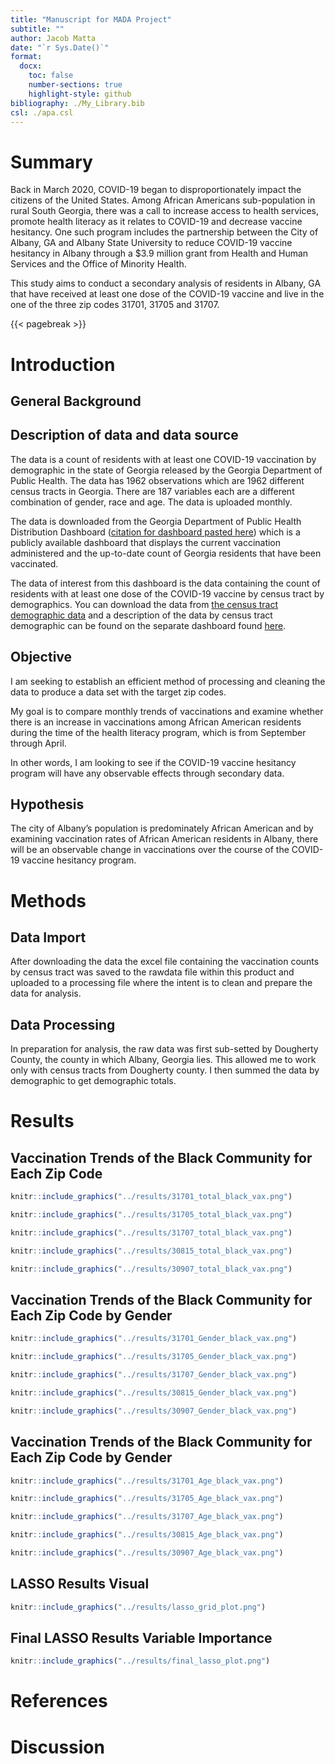 ```yaml
---
title: "Manuscript for MADA Project"
subtitle: ""
author: Jacob Matta
date: "`r Sys.Date()`"
format:
  docx:
    toc: false
    number-sections: true
    highlight-style: github
bibliography: ./My_Library.bib
csl: ./apa.csl
---
```


# Summary

Back in March 2020, COVID-19 began to disproportionately impact the citizens of the United States. Among African Americans sub-population in rural South Georgia, there was a call to increase access to health services, promote health literacy as it relates to COVID-19 and decrease vaccine hesitancy. One such program includes the partnership between the City of Albany, GA and Albany State University to reduce COVID-19 vaccine hesitancy in Albany through a $3.9 million grant from Health and Human Services and the Office of Minority Health.

This study aims to conduct a secondary analysis of residents in Albany, GA that have received at least one dose of the COVID-19 vaccine and live in the one of the three zip codes 31701, 31705 and 31707.

{{< pagebreak >}}

# Introduction

## General Background

## Description of data and data source

The data is a count of residents with at least one COVID-19 vaccination by demographic in the state of Georgia released by the Georgia Department of Public Health. The data has 1962 observations which are 1962 different census tracts in Georgia. There are 187 variables each are a different combination of gender, race and age. The data is uploaded monthly.

The data is downloaded from the Georgia Department of Public Health Distribution Dashboard ([citation for dashboard pasted here](https://experience.arcgis.com/experience/3d8eea39f5c1443db1743a4cb8948a9c)) which is a publicly available dashboard that displays the current vaccination administered and the up-to-date count of Georgia residents that have been vaccinated. 

The data of interest from this dashboard is the data containing the count of residents with at least one dose of the COVID-19 vaccine by census tract by demographics. You can download the data from [the census tract demographic data](https://www.arcgis.com/home/item.html?id=17a8a4af79e5453a9132aaa29fb4ad22) and a description of the data by census tract demographic can be found on the separate dashboard found [here](https://insights.arcgis.com/#/view/08d2c1f995524053b1f9669dd0b0b995). 

## Objective

I am seeking to establish an efficient method of processing and cleaning the data to produce a data set with the target zip codes.

My goal is to compare monthly trends of vaccinations and examine whether there is an increase in vaccinations among African American residents during the time of the health literacy program, which is from September through April.

In other words, I am looking to see if the COVID-19 vaccine hesitancy program will have any observable effects through secondary data.

## Hypothesis

The city of Albany's population is predominately African American and by examining vaccination rates of African American residents in Albany, there will be an observable change in vaccinations over the course of the COVID-19 vaccine hesitancy program.

# Methods

## Data Import

After downloading the data the excel file containing the vaccination counts by census tract was saved to the rawdata file within this product and uploaded to a processing file where the intent is to clean and prepare the data for analysis. 

## Data Processing

In preparation for analysis, the raw data was first sub-setted by  Dougherty County, the county in which Albany, Georgia lies. This allowed me to work only with census tracts from Dougherty county. I then summed the data by demographic to get demographic totals.

# Results

## Vaccination Trends of the Black Community for Each Zip Code 
```r
knitr::include_graphics("../results/31701_total_black_vax.png")
```

```r
knitr::include_graphics("../results/31705_total_black_vax.png")
```

```r
knitr::include_graphics("../results/31707_total_black_vax.png")
```

```r
knitr::include_graphics("../results/30815_total_black_vax.png")
```

```r
knitr::include_graphics("../results/30907_total_black_vax.png")
```

## Vaccination Trends of the Black Community for Each Zip Code by Gender
```r
knitr::include_graphics("../results/31701_Gender_black_vax.png")
```

```r
knitr::include_graphics("../results/31705_Gender_black_vax.png")
```

```r
knitr::include_graphics("../results/31707_Gender_black_vax.png")
```

```r
knitr::include_graphics("../results/30815_Gender_black_vax.png")
```

```r
knitr::include_graphics("../results/30907_Gender_black_vax.png")
```

## Vaccination Trends of the Black Community for Each Zip Code by Gender
```r
knitr::include_graphics("../results/31701_Age_black_vax.png")
```

```r
knitr::include_graphics("../results/31705_Age_black_vax.png")
```

```r
knitr::include_graphics("../results/31707_Age_black_vax.png")
```

```r
knitr::include_graphics("../results/30815_Age_black_vax.png")
```

```r
knitr::include_graphics("../results/30907_Age_black_vax.png")
```

## LASSO Results Visual 
```r
knitr::include_graphics("../results/lasso_grid_plot.png")
```

## Final LASSO Results Variable Importance 
```r
knitr::include_graphics("../results/final_lasso_plot.png")
```


# References

# Discussion
